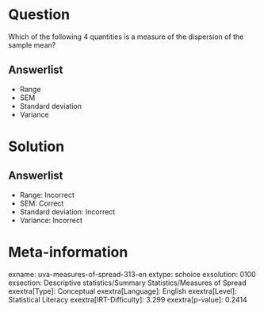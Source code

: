 Question
========

Which of the following 4 quantities is a measure of the dispersion of the sample mean?

Answerlist
----------

* Range
* SEM
* Standard deviation
* Variance

Solution
========

Answerlist
----------

* Range: Incorrect
* SEM: Correct
* Standard deviation: Incorrect
* Variance: Incorrect

Meta-information
================
exname: uva-measures-of-spread-313-en
extype: schoice
exsolution: 0100
exsection: Descriptive statistics/Summary Statistics/Measures of Spread
exextra[Type]: Conceptual
exextra[Language]: English
exextra[Level]: Statistical Literacy
exextra[IRT-Difficulty]: 3.299
exextra[p-value]: 0.2414
